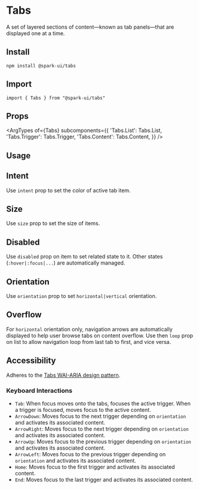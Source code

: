 
<Meta of={stories} />

# Tabs

A set of layered sections of content—known as tab panels—that are displayed one at a time.

## Install

```
npm install @spark-ui/tabs
```

## Import

```
import { Tabs } from "@spark-ui/tabs"
```

## Props

<ArgTypes
  of={Tabs}
  subcomponents={{
    'Tabs.List': Tabs.List,
    'Tabs.Trigger': Tabs.Trigger,
    'Tabs.Content': Tabs.Content,
  }}
/>

## Usage

<Canvas of={stories.Default} />

## Intent

Use `intent` prop to set the color of active tab item.

<Canvas of={stories.Intent} />

## Size

Use `size` prop to set the size of items.

<Canvas of={stories.Size} />

## Disabled

Use `disabled` prop on item to set related state to it. Other states (`:hover|:focus|...`) are automatically managed.

<Canvas of={stories.State} />

## Orientation

Use `orientation` prop to set `horizontal|vertical` orientation.

<Canvas of={stories.Orientation} />

## Overflow

For `horizontal` orientation only, navigation arrows are automatically displayed to help user browse tabs on content overflow. Use then `loop` prop on list to allow navigation loop from last tab to first, and vice versa.

<Canvas of={stories.Overflow} />

## Accessibility

Adheres to the [Tabs WAI-ARIA design pattern](https://www.w3.org/WAI/ARIA/apg/patterns/tabpanel).

### Keyboard Interactions

- `Tab`: When focus moves onto the tabs, focuses the active trigger. When a trigger is focused, moves focus to the active content.
- `ArrowDown`: Moves focus to the next trigger depending on `orientation` and activates its associated content.
- `ArrowRight`: Moves focus to the next trigger depending on `orientation` and activates its associated content.
- `ArrowUp`: Moves focus to the previous trigger depending on `orientation` and activates its associated content.
- `ArrowLeft`: Moves focus to the previous trigger depending on `orientation` and activates its associated content.
- `Home`: Moves focus to the first trigger and activates its associated content.
- `End`: Moves focus to the last trigger and activates its associated content.
